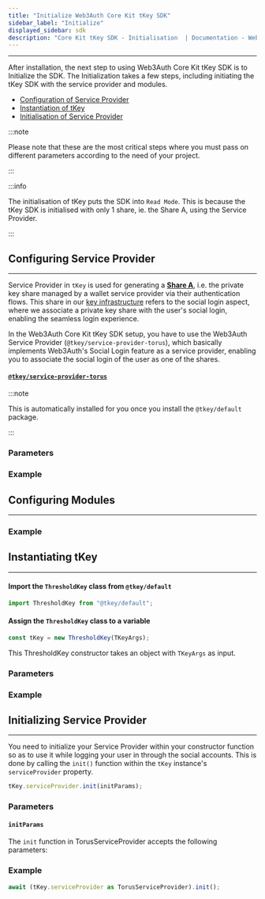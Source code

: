 ```yaml
---
title: "Initialize Web3Auth Core Kit tKey SDK"
sidebar_label: "Initialize"
displayed_sidebar: sdk
description: "Core Kit tKey SDK - Initialisation  | Documentation - Web3Auth"
---
```



---

After installation, the next step to using Web3Auth Core Kit tKey SDK is to Initialize the SDK. The Initialization takes a few steps, including
initiating the tKey SDK with the service provider and modules.

- [Configuration of Service Provider](#configuring-service-provider)
- [Instantiation of tKey](#instantiating-tkey)
- [Initialisation of Service Provider](#initialising-service-provider)

:::note

Please note that these are the most critical steps where you must pass on different parameters according to the need of your project.

:::

:::info

The initialisation of tKey puts the SDK into `Read Mode`. This is because the tKey SDK is initialised with only 1 share, ie. the Share A, using the
Service Provider.

:::

## Configuring Service Provider

---

Service Provider in `tKey` is used for generating a [**Share A**](/sdk/tkey), i.e. the private key share managed by a wallet service provider via
their authentication flows. This share in our [key infrastructure](/infrastructure/key-management/) refers to the social login aspect, where we
associate a private key share with the user's social login, enabling the seamless login experience.

In the Web3Auth Core Kit tKey SDK setup, you have to use the Web3Auth Service Provider (`@tkey/service-provider-torus`), which basically implements
Web3Auth's Social Login feature as a service provider, enabling you to associate the social login of the user as one of the shares.

#### [`@tkey/service-provider-torus`](https://npmjs.com/package/@tkey/service-provider-torus)

:::note

This is automatically installed for you once you install the `@tkey/default` package.

:::

### Parameters

<ServiceProviderArg />

### Example

<ServiceProviderExample />

## Configuring Modules

---

<ModulesDescription />

### Example

<ModulesExample />

## Instantiating tKey

---

#### Import the `ThresholdKey` class from `@tkey/default`

```javascript
import ThresholdKey from "@tkey/default";
```

#### Assign the `ThresholdKey` class to a variable

```javascript
const tKey = new ThresholdKey(TKeyArgs);
```

This ThresholdKey constructor takes an object with `TKeyArgs` as input.

### Parameters

<TKeyArgs />

### Example

<TKeyInstanceExample />

## Initializing Service Provider

---

You need to initialize your Service Provider within your constructor function so as to use it while logging your user in through the social accounts.
This is done by calling the `init()` function within the `tKey` instance's `serviceProvider` property.

```ts
tKey.serviceProvider.init(initParams);
```

### Parameters

#### `initParams`

The `init` function in TorusServiceProvider accepts the following parameters:

<InitParams />

### Example

```js
await (tKey.serviceProvider as TorusServiceProvider).init();
```
